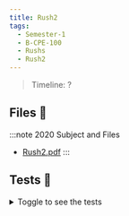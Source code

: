 ```yaml
---
title: Rush2
tags:
  - Semester-1
  - B-CPE-100
  - Rushs
  - Rush2
---
```

> Timeline: ?


## Files 📂

:::note 2020 Subject and Files
- [Rush2.pdf](https://github.com/Studio-17/Epitech-Subjects/raw/main/Semester-1/B-CPE-100/Rushs/Rush2/Rush2.pdf)
:::

## Tests 🤖
<details>
  <summary>Toggle to see the tests</summary>
  <div>
Yo
  </div>
</details>


